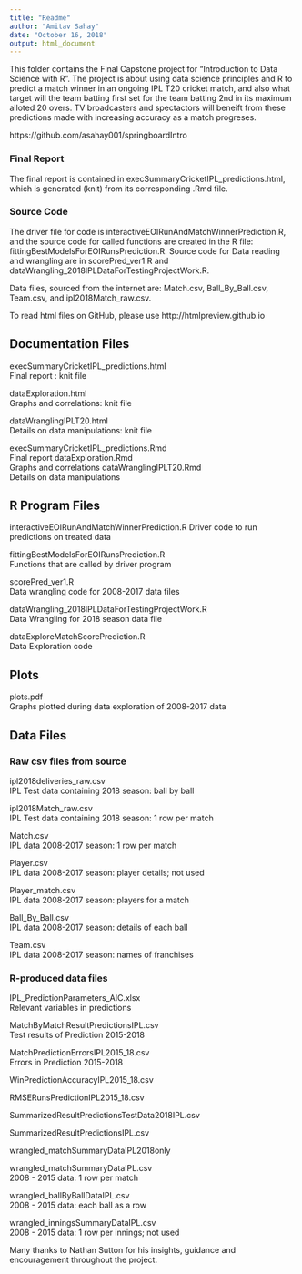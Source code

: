 ```yaml
---
title: "Readme"
author: "Amitav Sahay"
date: "October 16, 2018"
output: html_document
---
```


This folder contains the Final Capstone project for "Introduction to Data Science with R".
The project is about using data science principles and R to predict a match winner in an ongoing IPL T20 cricket match, and also what target will the team batting first set for the team batting 2nd in its maximum alloted 20 overs. TV broadcasters and spectactors will beneift from these predictions made with increasing accuracy as a match progreses. 

https://github.com/asahay001/springboardIntro


### Final Report
The final report is contained in execSummaryCricketIPL_predictions.html, which is generated (knit) from its corresponding .Rmd file. 

### Source Code
The driver file for code is interactiveEOIRunAndMatchWinnerPrediction.R, and the source code for called functions are created in the R file: fittingBestModelsForEOIRunsPrediction.R. Source code for Data reading and wrangling are in scorePred_ver1.R and dataWrangling_2018IPLDataForTestingProjectWork.R.  

Data files, sourced from the internet are: Match.csv, Ball_By_Ball.csv, Team.csv, and ipl2018Match_raw.csv.

To read html files on GitHub, please use  http://htmlpreview.github.io


## Documentation Files

execSummaryCricketIPL_predictions.html  
  Final report : knit file
  
dataExploration.html                    
  Graphs and correlations: knit file
  
dataWranglingIPLT20.html                
  Details on data manipulations: knit file
  
execSummaryCricketIPL_predictions.Rmd   
  Final report
dataExploration.Rmd                     
  Graphs and correlations
dataWranglingIPLT20.Rmd                 
  Details on data manipulations

## R Program Files

interactiveEOIRunAndMatchWinnerPrediction.R 
  Driver code to run predictions on treated data
  
fittingBestModelsForEOIRunsPrediction.R     
  Functions that are called by driver program
  
scorePred_ver1.R                            
  Data wrangling code for 2008-2017 data files
  
dataWrangling_2018IPLDataForTestingProjectWork.R    
  Data Wrangling for 2018 season data file
  
dataExploreMatchScorePrediction.R           
  Data Exploration code
  

## Plots
plots.pdf         
  Graphs plotted during data exploration of 2008-2017 data
  

## Data Files

### Raw csv files from source

ipl2018deliveries_raw.csv         
IPL Test data containing 2018 season: ball by ball

ipl2018Match_raw.csv              
IPL Test data containing 2018 season: 1 row per match

Match.csv                         
IPL data 2008-2017 season: 1 row per match

Player.csv                        
IPL data 2008-2017 season: player details; not used

Player_match.csv                  
IPL data 2008-2017 season: players for a match

Ball_By_Ball.csv                  
IPL data 2008-2017 season: details of each ball

Team.csv                          
IPL data 2008-2017 season: names of franchises


### R-produced data files

IPL_PredictionParameters_AIC.xlsx               
Relevant variables in predictions

MatchByMatchResultPredictionsIPL.csv            
Test results of Prediction 2015-2018

MatchPredictionErrorsIPL2015_18.csv             
Errors in Prediction 2015-2018

WinPredictionAccuracyIPL2015_18.csv

RMSERunsPredictionIPL2015_18.csv

SummarizedResultPredictionsTestData2018IPL.csv

SummarizedResultPredictionsIPL.csv

wrangled_matchSummaryDataIPL2018only

wrangled_matchSummaryDataIPL.csv                
2008 - 2015 data: 1 row per match

wrangled_ballByBallDataIPL.csv                  
2008 - 2015 data: each ball as a row

wrangled_inningsSummaryDataIPL.csv              
2008 - 2015 data: 1 row per innings; not used



Many thanks to Nathan Sutton for his insights, guidance and encouragement throughout the project.


